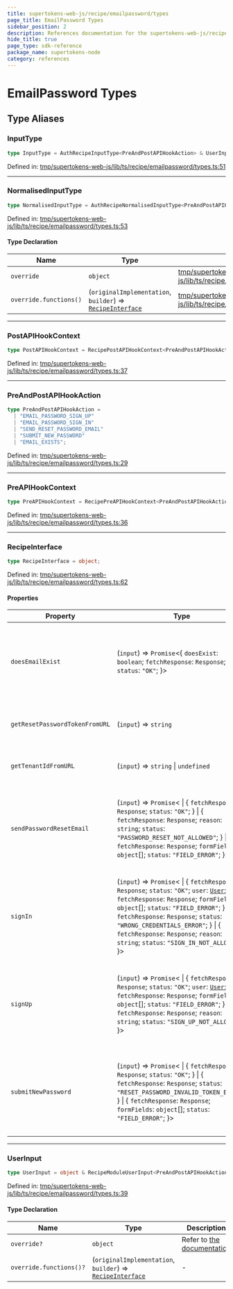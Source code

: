 ```yaml
---
title: supertokens-web-js/recipe/emailpassword/types
page_title: EmailPassword Types
sidebar_position: 2
description: References documentation for the supertokens-web-js/recipe/emailpassword/types package
hide_title: true
page_type: sdk-reference
package_name: supertokens-node
category: references
---
```


# EmailPassword Types


## Type Aliases

### InputType

```ts
type InputType = AuthRecipeInputType<PreAndPostAPIHookAction> & UserInput;
```

Defined in: [tmp/supertokens-web-js/lib/ts/recipe/emailpassword/types.ts:51](https://github.com/supertokens/supertokens-web-js/blob/be2e0fd7dcade8352cdc9639abe968e5cda5b1cd/lib/ts/recipe/emailpassword/types.ts#L51)

***

### NormalisedInputType

```ts
type NormalisedInputType = AuthRecipeNormalisedInputType<PreAndPostAPIHookAction> & object;
```

Defined in: [tmp/supertokens-web-js/lib/ts/recipe/emailpassword/types.ts:53](https://github.com/supertokens/supertokens-web-js/blob/be2e0fd7dcade8352cdc9639abe968e5cda5b1cd/lib/ts/recipe/emailpassword/types.ts#L53)

#### Type Declaration

| Name | Type | Defined in |
| ------ | ------ | ------ |
| `override` | `object` | [tmp/supertokens-web-js/lib/ts/recipe/emailpassword/types.ts:54](https://github.com/supertokens/supertokens-web-js/blob/be2e0fd7dcade8352cdc9639abe968e5cda5b1cd/lib/ts/recipe/emailpassword/types.ts#L54) |
| `override.functions()` | (`originalImplementation`, `builder`) => [`RecipeInterface`](#recipeinterface) | [tmp/supertokens-web-js/lib/ts/recipe/emailpassword/types.ts:55](https://github.com/supertokens/supertokens-web-js/blob/be2e0fd7dcade8352cdc9639abe968e5cda5b1cd/lib/ts/recipe/emailpassword/types.ts#L55) |

***

### PostAPIHookContext

```ts
type PostAPIHookContext = RecipePostAPIHookContext<PreAndPostAPIHookAction>;
```

Defined in: [tmp/supertokens-web-js/lib/ts/recipe/emailpassword/types.ts:37](https://github.com/supertokens/supertokens-web-js/blob/be2e0fd7dcade8352cdc9639abe968e5cda5b1cd/lib/ts/recipe/emailpassword/types.ts#L37)

***

### PreAndPostAPIHookAction

```ts
type PreAndPostAPIHookAction = 
  | "EMAIL_PASSWORD_SIGN_UP"
  | "EMAIL_PASSWORD_SIGN_IN"
  | "SEND_RESET_PASSWORD_EMAIL"
  | "SUBMIT_NEW_PASSWORD"
  | "EMAIL_EXISTS";
```

Defined in: [tmp/supertokens-web-js/lib/ts/recipe/emailpassword/types.ts:29](https://github.com/supertokens/supertokens-web-js/blob/be2e0fd7dcade8352cdc9639abe968e5cda5b1cd/lib/ts/recipe/emailpassword/types.ts#L29)

***

### PreAPIHookContext

```ts
type PreAPIHookContext = RecipePreAPIHookContext<PreAndPostAPIHookAction>;
```

Defined in: [tmp/supertokens-web-js/lib/ts/recipe/emailpassword/types.ts:36](https://github.com/supertokens/supertokens-web-js/blob/be2e0fd7dcade8352cdc9639abe968e5cda5b1cd/lib/ts/recipe/emailpassword/types.ts#L36)

***

### RecipeInterface

```ts
type RecipeInterface = object;
```

Defined in: [tmp/supertokens-web-js/lib/ts/recipe/emailpassword/types.ts:62](https://github.com/supertokens/supertokens-web-js/blob/be2e0fd7dcade8352cdc9639abe968e5cda5b1cd/lib/ts/recipe/emailpassword/types.ts#L62)

#### Properties

| Property | Type | Description | Defined in |
| ------ | ------ | ------ | ------ |
| <a id="doesemailexist"></a> `doesEmailExist` | (`input`) => `Promise`\<\{ `doesExist`: `boolean`; `fetchResponse`: `Response`; `status`: `"OK"`; \}\> | Check if an email exists **Throws** STGeneralError if the API exposed by the backend SDKs returns `status: "GENERAL_ERROR"` | [tmp/supertokens-web-js/lib/ts/recipe/emailpassword/types.ts:259](https://github.com/supertokens/supertokens-web-js/blob/be2e0fd7dcade8352cdc9639abe968e5cda5b1cd/lib/ts/recipe/emailpassword/types.ts#L259) |
| <a id="getresetpasswordtokenfromurl"></a> `getResetPasswordTokenFromURL` | (`input`) => `string` | Reads and returns the reset password token from the current URL | [tmp/supertokens-web-js/lib/ts/recipe/emailpassword/types.ts:272](https://github.com/supertokens/supertokens-web-js/blob/be2e0fd7dcade8352cdc9639abe968e5cda5b1cd/lib/ts/recipe/emailpassword/types.ts#L272) |
| <a id="gettenantidfromurl"></a> `getTenantIdFromURL` | (`input`) => `string` \| `undefined` | Reads and returns the tenant id from the current URL | [tmp/supertokens-web-js/lib/ts/recipe/emailpassword/types.ts:281](https://github.com/supertokens/supertokens-web-js/blob/be2e0fd7dcade8352cdc9639abe968e5cda5b1cd/lib/ts/recipe/emailpassword/types.ts#L281) |
| <a id="sendpasswordresetemail"></a> `sendPasswordResetEmail` | (`input`) => `Promise`\< \| \{ `fetchResponse`: `Response`; `status`: `"OK"`; \} \| \{ `fetchResponse`: `Response`; `reason`: `string`; `status`: `"PASSWORD_RESET_NOT_ALLOWED"`; \} \| \{ `fetchResponse`: `Response`; `formFields`: `object`[]; `status`: `"FIELD_ERROR"`; \}\> | Send an email to the user for password reset **Throws** STGeneralError if the API exposed by the backend SDKs returns `status: "GENERAL_ERROR"` | [tmp/supertokens-web-js/lib/ts/recipe/emailpassword/types.ts:121](https://github.com/supertokens/supertokens-web-js/blob/be2e0fd7dcade8352cdc9639abe968e5cda5b1cd/lib/ts/recipe/emailpassword/types.ts#L121) |
| <a id="signin"></a> `signIn` | (`input`) => `Promise`\< \| \{ `fetchResponse`: `Response`; `status`: `"OK"`; `user`: [`User`](types.mdx#user); \} \| \{ `fetchResponse`: `Response`; `formFields`: `object`[]; `status`: `"FIELD_ERROR"`; \} \| \{ `fetchResponse`: `Response`; `status`: `"WRONG_CREDENTIALS_ERROR"`; \} \| \{ `fetchResponse`: `Response`; `reason`: `string`; `status`: `"SIGN_IN_NOT_ALLOWED"`; \}\> | Sign in a user with email and password **Throws** STGeneralError if the API exposed by the backend SDKs returns `status: "GENERAL_ERROR"` | [tmp/supertokens-web-js/lib/ts/recipe/emailpassword/types.ts:213](https://github.com/supertokens/supertokens-web-js/blob/be2e0fd7dcade8352cdc9639abe968e5cda5b1cd/lib/ts/recipe/emailpassword/types.ts#L213) |
| <a id="signup"></a> `signUp` | (`input`) => `Promise`\< \| \{ `fetchResponse`: `Response`; `status`: `"OK"`; `user`: [`User`](types.mdx#user); \} \| \{ `fetchResponse`: `Response`; `formFields`: `object`[]; `status`: `"FIELD_ERROR"`; \} \| \{ `fetchResponse`: `Response`; `reason`: `string`; `status`: `"SIGN_UP_NOT_ALLOWED"`; \}\> | Sign up a user with email and password **Throws** STGeneralError if the API exposed by the backend SDKs returns `status: "GENERAL_ERROR"` | [tmp/supertokens-web-js/lib/ts/recipe/emailpassword/types.ts:165](https://github.com/supertokens/supertokens-web-js/blob/be2e0fd7dcade8352cdc9639abe968e5cda5b1cd/lib/ts/recipe/emailpassword/types.ts#L165) |
| <a id="submitnewpassword"></a> `submitNewPassword` | (`input`) => `Promise`\< \| \{ `fetchResponse`: `Response`; `status`: `"OK"`; \} \| \{ `fetchResponse`: `Response`; `status`: `"RESET_PASSWORD_INVALID_TOKEN_ERROR"`; \} \| \{ `fetchResponse`: `Response`; `formFields`: `object`[]; `status`: `"FIELD_ERROR"`; \}\> | Submit a new password for the user **Throws** STGeneralError if the API exposed by the backend SDKs returns `status: "GENERAL_ERROR"` | [tmp/supertokens-web-js/lib/ts/recipe/emailpassword/types.ts:80](https://github.com/supertokens/supertokens-web-js/blob/be2e0fd7dcade8352cdc9639abe968e5cda5b1cd/lib/ts/recipe/emailpassword/types.ts#L80) |

***

### UserInput

```ts
type UserInput = object & RecipeModuleUserInput<PreAndPostAPIHookAction>;
```

Defined in: [tmp/supertokens-web-js/lib/ts/recipe/emailpassword/types.ts:39](https://github.com/supertokens/supertokens-web-js/blob/be2e0fd7dcade8352cdc9639abe968e5cda5b1cd/lib/ts/recipe/emailpassword/types.ts#L39)

#### Type Declaration

| Name | Type | Description | Defined in |
| ------ | ------ | ------ | ------ |
| `override?` | `object` | Refer to [the documentation](https://supertokens.com/docs/emailpassword/advanced-customizations/frontend-functions-override/about) | [tmp/supertokens-web-js/lib/ts/recipe/emailpassword/types.ts:43](https://github.com/supertokens/supertokens-web-js/blob/be2e0fd7dcade8352cdc9639abe968e5cda5b1cd/lib/ts/recipe/emailpassword/types.ts#L43) |
| `override.functions()?` | (`originalImplementation`, `builder`) => [`RecipeInterface`](#recipeinterface) | - | [tmp/supertokens-web-js/lib/ts/recipe/emailpassword/types.ts:44](https://github.com/supertokens/supertokens-web-js/blob/be2e0fd7dcade8352cdc9639abe968e5cda5b1cd/lib/ts/recipe/emailpassword/types.ts#L44) |
